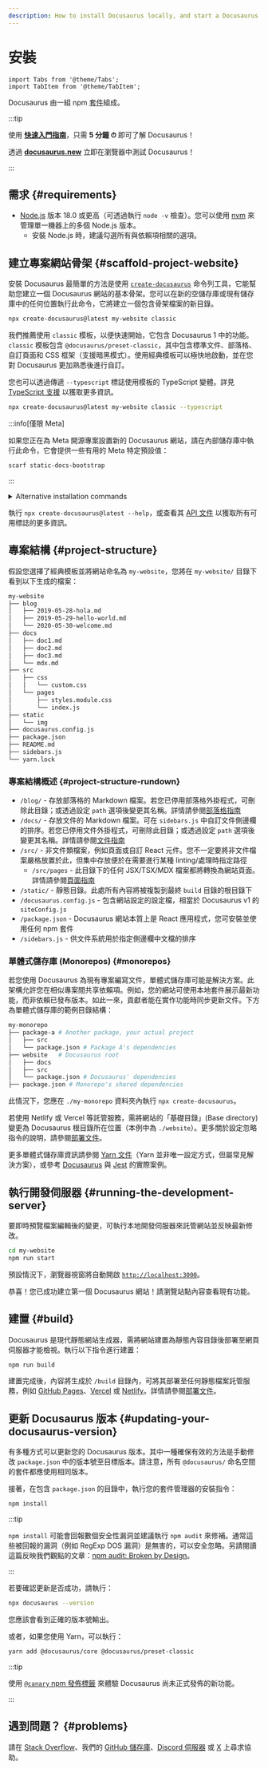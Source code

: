 ```yaml
---
description: How to install Docusaurus locally, and start a Docusaurus site in no time.
---
```


# 安裝

```mdx-code-block
import Tabs from '@theme/Tabs';
import TabItem from '@theme/TabItem';
```

Docusaurus 由一組 npm [套件](https://github.com/facebook/docusaurus/tree/main/packages)組成。

:::tip

使用 **[快速入門指南](introduction.mdx#fast-track)**，只需 **5 分鐘 ⏱** 即可了解 Docusaurus！

透過 **[docusaurus.new](https://docusaurus.new)** 立即在瀏覽器中測試 Docusaurus！

:::

## 需求 {#requirements}

- [Node.js](https://nodejs.org/en/download/) 版本 18.0 或更高（可透過執行 `node -v` 檢查）。您可以使用 [nvm](https://github.com/nvm-sh/nvm) 來管理單一機器上的多個 Node.js 版本。
  - 安裝 Node.js 時，建議勾選所有與依賴項相關的選項。

## 建立專案網站骨架 {#scaffold-project-website}

安裝 Docusaurus 最簡單的方法是使用 [`create-docusaurus`](./api/misc/create-docusaurus.mdx) 命令列工具，它能幫助您建立一個 Docusaurus 網站的基本骨架。您可以在新的空儲存庫或現有儲存庫中的任何位置執行此命令，它將建立一個包含骨架檔案的新目錄。

```bash
npx create-docusaurus@latest my-website classic
```

我們推薦使用 `classic` 模板，以便快速開始，它包含 Docusaurus 1 中的功能。`classic` 模板包含 `@docusaurus/preset-classic`，其中包含標準文件、部落格、自訂頁面和 CSS 框架（支援暗黑模式）。使用經典模板可以極快地啟動，並在您對 Docusaurus 更加熟悉後進行自訂。

您也可以透過傳遞 `--typescript` 標誌使用模板的 TypeScript 變體。詳見 [TypeScript 支援](./typescript-support.mdx) 以獲取更多資訊。

```bash
npx create-docusaurus@latest my-website classic --typescript
```

:::info[僅限 Meta]

如果您正在為 Meta 開源專案設置新的 Docusaurus 網站，請在內部儲存庫中執行此命令，它會提供一些有用的 Meta 特定預設值：

```bash
scarf static-docs-bootstrap
```

:::

<details>
  <summary>Alternative installation commands</summary>

You can also initialize a new project using your preferred project manager:

```bash npm2yarn
npm init docusaurus
```

</details>

執行 `npx create-docusaurus@latest --help`，或查看其 [API 文件](./api/misc/create-docusaurus.mdx) 以獲取所有可用標誌的更多資訊。

## 專案結構 {#project-structure}

假設您選擇了經典模板並將網站命名為 `my-website`，您將在 `my-website/` 目錄下看到以下生成的檔案：

```bash
my-website
├── blog
│   ├── 2019-05-28-hola.md
│   ├── 2019-05-29-hello-world.md
│   └── 2020-05-30-welcome.md
├── docs
│   ├── doc1.md
│   ├── doc2.md
│   ├── doc3.md
│   └── mdx.md
├── src
│   ├── css
│   │   └── custom.css
│   └── pages
│       ├── styles.module.css
│       └── index.js
├── static
│   └── img
├── docusaurus.config.js
├── package.json
├── README.md
├── sidebars.js
└── yarn.lock
```

### 專案結構概述 {#project-structure-rundown}

- `/blog/` - 存放部落格的 Markdown 檔案。若您已停用部落格外掛程式，可刪除此目錄；或透過設定 `path` 選項後變更其名稱。詳情請參閱[部落格指南](blog.mdx)
- `/docs/` - 存放文件的 Markdown 檔案。可在 `sidebars.js` 中自訂文件側邊欄的排序。若您已停用文件外掛程式，可刪除此目錄；或透過設定 `path` 選項後變更其名稱。詳情請參閱[文件指南](./guides/docs/docs-introduction.mdx)
- `/src/` - 非文件類檔案，例如頁面或自訂 React 元件。您不一定要將非文件檔案嚴格放置於此，但集中存放便於在需要進行某種 linting/處理時指定路徑
  - `/src/pages` - 此目錄下的任何 JSX/TSX/MDX 檔案都將轉換為網站頁面。詳情請參閱[頁面指南](guides/creating-pages.mdx)
- `/static/` - 靜態目錄。此處所有內容將被複製到最終 `build` 目錄的根目錄下
- `/docusaurus.config.js` - 包含網站設定的設定檔，相當於 Docusaurus v1 的 `siteConfig.js`
- `/package.json` - Docusaurus 網站本質上是 React 應用程式，您可安裝並使用任何 npm 套件
- `/sidebars.js` - 供文件系統用於指定側邊欄中文檔的排序

### 單體式儲存庫 (Monorepos) {#monorepos}

若您使用 Docusaurus 為現有專案編寫文件，單體式儲存庫可能是解決方案。此架構允許您在相似專案間共享依賴項。例如，您的網站可使用本地套件展示最新功能，而非依賴已發布版本。如此一來，貢獻者能在實作功能時同步更新文件。下方為單體式儲存庫的範例目錄結構：

```bash
my-monorepo
├── package-a # Another package, your actual project
│   ├── src
│   └── package.json # Package A's dependencies
├── website   # Docusaurus root
│   ├── docs
│   ├── src
│   └── package.json # Docusaurus' dependencies
├── package.json # Monorepo's shared dependencies
```

此情況下，您應在 `./my-monorepo` 資料夾內執行 `npx create-docusaurus`。

若使用 Netlify 或 Vercel 等託管服務，需將網站的「基礎目錄」(Base directory) 變更為 Docusaurus 根目錄所在位置（本例中為 `./website`）。更多關於設定忽略指令的說明，請參閱[部署文件](./deployment.mdx#deploying-to-netlify)。

更多單體式儲存庫資訊請參閱 [Yarn 文件](https://yarnpkg.com/features/workspaces)（Yarn 並非唯一設定方式，但屬常見解決方案），或參考 [Docusaurus](https://github.com/facebook/docusaurus) 與 [Jest](https://github.com/facebook/jest) 的實際案例。

## 執行開發伺服器 {#running-the-development-server}

要即時預覽檔案編輯後的變更，可執行本地開發伺服器來託管網站並反映最新修改。

```bash npm2yarn
cd my-website
npm run start
```

預設情況下，瀏覽器視窗將自動開啟 [`http://localhost:3000`](http://localhost:3000)。

恭喜！您已成功建立第一個 Docusaurus 網站！請瀏覽站點內容查看現有功能。

## 建置 {#build}

Docusaurus 是現代靜態網站生成器，需將網站建置為靜態內容目錄後部署至網頁伺服器才能檢視。執行以下指令進行建置：

```bash npm2yarn
npm run build
```

建置完成後，內容將生成於 `/build` 目錄內，可將其部署至任何靜態檔案託管服務，例如 [GitHub Pages](https://pages.github.com/)、[Vercel](https://vercel.com/) 或 [Netlify](https://www.netlify.com/)。詳情請參閱[部署文件](deployment.mdx)。

## 更新 Docusaurus 版本 {#updating-your-docusaurus-version}

有多種方式可以更新您的 Docusaurus 版本。其中一種確保有效的方法是手動修改 `package.json` 中的版本號至目標版本。請注意，所有 `@docusaurus/` 命名空間的套件都應使用相同版本。


<UpgradeGuide />

接著，在包含 `package.json` 的目錄中，執行您的套件管理器的安裝指令：

```bash npm2yarn
npm install
```

:::tip

`npm install` 可能會回報數個安全性漏洞並建議執行 `npm audit` 來修補。通常這些被回報的漏洞（例如 RegExp DOS 漏洞）是無害的，可以安全忽略。另請閱讀這篇反映我們觀點的文章：[npm audit: Broken by Design](https://overreacted.io/npm-audit-broken-by-design/)。

:::

若要確認更新是否成功，請執行：

```bash
npx docusaurus --version
```

您應該會看到正確的版本號輸出。

或者，如果您使用 Yarn，可以執行：

```bash
yarn add @docusaurus/core @docusaurus/preset-classic
```

:::tip

使用 [`@canary` npm 發佈標籤](/community/canary) 來體驗 Docusaurus 尚未正式發佈的新功能。

:::

## 遇到問題？ {#problems}

請在 [Stack Overflow](https://stackoverflow.com/questions/tagged/docusaurus)、我們的 [GitHub 儲存庫](https://github.com/facebook/docusaurus)、[Discord 伺服器](https://discordapp.com/invite/docusaurus) 或 [X](https://x.com/docusaurus) 上尋求協助。